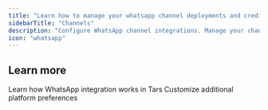 ```yaml
---
title: "Learn how to manage your whatsapp channel deployments and credits tracking"
sidebarTitle: "Channels"
description: "Configure WhatsApp channel integrations. Manage your channel deployments, track credits, and optimize your messaging experience."
icon: "whatsapp"
---
```



<ChannelSettings />

## Learn more

<CardGroup cols={2}>
  <Card title="WhatsApp integration" icon="whatsapp" href="/platform-fundamentals/how-tars-works#how-does-whatsapp-integration-work-in-tars%3F">
    Learn how WhatsApp integration works in Tars
  </Card>

  <Card title="Advanced settings" icon="sliders" href="/platform-fundamentals/platform-tour/settings/advanced">
    Customize additional platform preferences
  </Card>
</CardGroup>
